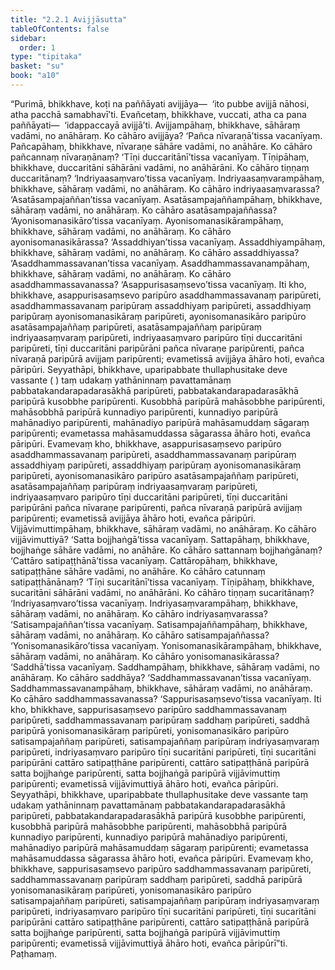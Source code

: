 ```yaml
---
title: "2.2.1 Avijjāsutta"
tableOfContents: false
sidebar:
  order: 1
type: "tipitaka"
basket: "su"
book: "a10"
---
```



<DynamicBreadcrumb />

<Division number="61" book="a10" bookNo="17" page="346">

<Paragraph number="447" book="a10">
“Purimā, bhikkhave, koṭi na paññāyati avijjāya—  ‘ito pubbe avijjā nāhosi, atha pacchā samabhavī’ti. Evañcetaṃ, bhikkhave, vuccati, atha ca pana paññāyati—  ‘idappaccayā avijjā’ti.
</Paragraph>

<Paragraph number="448" book="a10">
Avijjampāhaṃ, bhikkhave, sāhāraṃ vadāmi, no anāhāraṃ. Ko cāhāro avijjāya? ‘Pañca nīvaraṇā’tissa vacanīyaṃ. Pañcapāhaṃ, bhikkhave, nīvaraṇe sāhāre vadāmi, no anāhāre. Ko cāhāro pañcannaṃ nīvaraṇānaṃ? ‘Tīṇi duccaritānī’tissa vacanīyaṃ. Tīṇipāhaṃ, bhikkhave, duccaritāni sāhārāni vadāmi, no anāhārāni. Ko cāhāro tiṇṇaṃ duccaritānaṃ? ‘Indriyaasaṃvaro’tissa vacanīyaṃ. Indriyaasaṃvarampāhaṃ, bhikkhave, sāhāraṃ vadāmi, no anāhāraṃ. Ko cāhāro indriyaasaṃvarassa? ‘Asatāsampajaññan’tissa vacanīyaṃ. Asatāsampajaññampāhaṃ, bhikkhave, sāhāraṃ vadāmi, no anāhāraṃ. Ko cāhāro asatāsampajaññassa? ‘Ayonisomanasikāro’tissa vacanīyaṃ. Ayonisomanasikārampāhaṃ, bhikkhave, sāhāraṃ vadāmi, no anāhāraṃ. Ko cāhāro ayonisomanasikārassa? ‘Assaddhiyan’tissa vacanīyaṃ. Assaddhiyampāhaṃ, bhikkhave, sāhāraṃ vadāmi, no anāhāraṃ. Ko cāhāro assaddhiyassa? ‘Asaddhammassavanan’tissa vacanīyaṃ. Asaddhammassavanampāhaṃ, bhikkhave, sāhāraṃ vadāmi, no anāhāraṃ. Ko cāhāro asaddhammassavanassa? ‘Asappurisasaṃsevo’tissa vacanīyaṃ.
</Paragraph>

<Paragraph number="449" book="a10">
Iti kho, bhikkhave, asappurisasaṃsevo paripūro asaddhammassavanaṃ paripūreti, asaddhammassavanaṃ paripūraṃ assaddhiyaṃ paripūreti, assaddhiyaṃ paripūraṃ ayonisomanasikāraṃ paripūreti, ayonisomanasikāro paripūro asatāsampajaññaṃ paripūreti, asatāsampajaññaṃ paripūraṃ indriyaasaṃvaraṃ paripūreti, indriyaasaṃvaro paripūro tīṇi duccaritāni paripūreti, tīṇi duccaritāni paripūrāni pañca nīvaraṇe paripūrenti, pañca nīvaraṇā paripūrā avijjaṃ paripūrenti; evametissā avijjāya āhāro hoti, evañca pāripūri.
</Paragraph>

<Paragraph number="450" book="a10">
Seyyathāpi, bhikkhave, uparipabbate thullaphusitake deve vassante ( ) taṃ udakaṃ yathāninnaṃ pavattamānaṃ pabbatakandarapadarasākhā paripūreti, pabbatakandarapadarasākhā paripūrā kusobbhe paripūrenti. Kusobbhā paripūrā mahāsobbhe paripūrenti, mahāsobbhā paripūrā kunnadiyo paripūrenti, kunnadiyo paripūrā mahānadiyo paripūrenti, mahānadiyo paripūrā mahāsamuddaṃ sāgaraṃ paripūrenti; evametassa mahāsamuddassa sāgarassa āhāro hoti, evañca pāripūri.
</Paragraph>

<Paragraph number="451" book="a10">
Evamevaṃ kho, bhikkhave, asappurisasaṃsevo paripūro asaddhammassavanaṃ paripūreti, asaddhammassavanaṃ paripūraṃ assaddhiyaṃ paripūreti, assaddhiyaṃ paripūraṃ ayonisomanasikāraṃ paripūreti, ayonisomanasikāro paripūro asatāsampajaññaṃ paripūreti, asatāsampajaññaṃ paripūraṃ indriyaasaṃvaraṃ paripūreti, indriyaasaṃvaro paripūro tīṇi duccaritāni paripūreti, tīṇi duccaritāni paripūrāni pañca nīvaraṇe paripūrenti, pañca nīvaraṇā paripūrā avijjaṃ paripūrenti; evametissā avijjāya āhāro hoti, evañca pāripūri.
</Paragraph>

<Paragraph number="452" book="a10">
Vijjāvimuttimpāhaṃ, bhikkhave, sāhāraṃ vadāmi, no anāhāraṃ. Ko cāhāro vijjāvimuttiyā? ‘Satta bojjhaṅgā’tissa vacanīyaṃ. Sattapāhaṃ, bhikkhave, bojjhaṅge sāhāre vadāmi, no anāhāre. Ko cāhāro sattannaṃ bojjhaṅgānaṃ? ‘Cattāro satipaṭṭhānā’tissa vacanīyaṃ. Cattāropāhaṃ, bhikkhave, satipaṭṭhāne sāhāre vadāmi, no anāhāre. Ko cāhāro catunnaṃ satipaṭṭhānānaṃ? ‘Tīṇi sucaritānī’tissa vacanīyaṃ. Tīṇipāhaṃ, bhikkhave, sucaritāni sāhārāni vadāmi, no anāhārāni. Ko cāhāro tiṇṇaṃ sucaritānaṃ? ‘Indriyasaṃvaro’tissa vacanīyaṃ. Indriyasaṃvarampāhaṃ, bhikkhave, sāhāraṃ vadāmi, no anāhāraṃ. Ko cāhāro indriyasaṃvarassa? ‘Satisampajaññan’tissa vacanīyaṃ. Satisampajaññampāhaṃ, bhikkhave, sāhāraṃ vadāmi, no anāhāraṃ. Ko cāhāro satisampajaññassa? ‘Yonisomanasikāro’tissa vacanīyaṃ. Yonisomanasikārampāhaṃ, bhikkhave, sāhāraṃ vadāmi, no anāhāraṃ. Ko cāhāro yonisomanasikārassa? ‘Saddhā’tissa vacanīyaṃ. Saddhampāhaṃ, bhikkhave, sāhāraṃ vadāmi, no anāhāraṃ. Ko cāhāro saddhāya? ‘Saddhammassavanan’tissa vacanīyaṃ. Saddhammassavanampāhaṃ, bhikkhave, sāhāraṃ vadāmi, no anāhāraṃ. Ko cāhāro saddhammassavanassa? ‘Sappurisasaṃsevo’tissa vacanīyaṃ.
</Paragraph>

<Paragraph number="453" book="a10">
Iti kho, bhikkhave, sappurisasaṃsevo paripūro saddhammassavanaṃ paripūreti, saddhammassavanaṃ paripūraṃ saddhaṃ paripūreti, saddhā paripūrā yonisomanasikāraṃ paripūreti, yonisomanasikāro paripūro satisampajaññaṃ paripūreti, satisampajaññaṃ paripūraṃ indriyasaṃvaraṃ paripūreti, indriyasaṃvaro paripūro tīṇi sucaritāni paripūreti, tīṇi sucaritāni paripūrāni cattāro satipaṭṭhāne paripūrenti, cattāro satipaṭṭhānā paripūrā satta bojjhaṅge paripūrenti, satta bojjhaṅgā paripūrā vijjāvimuttiṃ paripūrenti; evametissā vijjāvimuttiyā āhāro hoti, evañca pāripūri.
</Paragraph>

<Paragraph number="454" book="a10">
Seyyathāpi, bhikkhave, uparipabbate thullaphusitake deve vassante taṃ udakaṃ yathāninnaṃ pavattamānaṃ pabbatakandarapadarasākhā paripūreti, pabbatakandarapadarasākhā paripūrā kusobbhe paripūrenti, kusobbhā paripūrā mahāsobbhe paripūrenti, mahāsobbhā paripūrā kunnadiyo paripūrenti, kunnadiyo paripūrā mahānadiyo paripūrenti, mahānadiyo paripūrā mahāsamuddaṃ sāgaraṃ paripūrenti; evametassa mahāsamuddassa sāgarassa āhāro hoti, evañca pāripūri.
</Paragraph>

<Paragraph number="455" book="a10">
Evamevaṃ kho, bhikkhave, sappurisasaṃsevo paripūro saddhammassavanaṃ paripūreti, saddhammassavanaṃ paripūraṃ saddhaṃ paripūreti, saddhā paripūrā yonisomanasikāraṃ paripūreti, yonisomanasikāro paripūro satisampajaññaṃ paripūreti, satisampajaññaṃ paripūraṃ indriyasaṃvaraṃ paripūreti, indriyasaṃvaro paripūro tīṇi sucaritāni paripūreti, tīṇi sucaritāni paripūrāni cattāro satipaṭṭhāne paripūrenti, cattāro satipaṭṭhānā paripūrā satta bojjhaṅge paripūrenti, satta bojjhaṅgā paripūrā vijjāvimuttiṃ paripūrenti; evametissā vijjāvimuttiyā āhāro hoti, evañca pāripūrī”ti.

</Paragraph>
</Division>

<Paragraph number="456" type="center" book="a10">
Paṭhamaṃ.
</Paragraph>